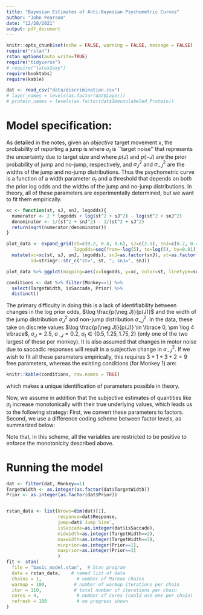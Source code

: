 ```yaml
---
title: "Bayesian Estimates of Anti-Bayesian Psychometric Curves"
author: "John Pearson"
date: "12/28/2021"
output: pdf_document
---
```


```r
knitr::opts_chunk$set(echo = FALSE, warning = FALSE, message = FALSE)
require("rstan")
rstan_options(auto_write=TRUE)
require("tidyverse")
# require("latex2exp")
require(booktabs)
require(kable)
```

```r
dat <- read_csv("data/discrimination.csv")
# layer_names = levels(as.factor(dat$Layer))
# protein_names = levels(as.factor(dat$Immunolabeled_Protein))
```
# Model specification:
As detailed in the notes, given an _objective_ target movement $x$, the probability of reporting a jump is 
\begin{equation}
D(x) = \int_{|\tilde{x}| > \tilde{x}_c} p(\tilde{x}|x)\, dx  
    = \Phi\left(-\frac{\tilde{x}_c + x}{\sigma_t} \right) + 1 - \Phi\left(\frac{\tilde{x}_c - x}{\sigma_t} \right) \label{norm_cdf_D} 
\end{equation}
where $\sigma_t$ is ``target noise'' that represents the uncertainty due to target size and 
\begin{equation}
\tilde{x}_c^2 \equiv \frac{2 \log \frac{p(\neg J)}{p(J)} + \log \frac{\sigma_t^2 + \sigma_J^2}{\sigma_t^2 + \sigma_{\neg J}^2}}{\frac{1}{\sigma_t^2 + \sigma_{\neg J}^2} - \frac{1}{\sigma_t^2 + \sigma_J^2}}, 
\end{equation}
where $p(J)$ and $p(\neg J)$ are the prior probability of jump and no-jump, respectively, and $\sigma^2_J$ and $\sigma^2_{\neg J}$ are the widths of the jump and no-jump distributions.
<!-- For modeling the data, we take $\sigma^2_{\neg J} = 0$, so that this simplifies to -->
<!-- \begin{equation} -->
<!-- \frac{\tilde{x}_c^2}{\sigma_t^2} \equiv \left[2 \log \frac{p(\neg J)}{p(J)} + \log \left(1 +  \frac{\sigma_J^2}{\sigma_t^2}\right) \right]\left(1 + \left(\frac{\sigma^2_J}{\sigma^2_t} \right)^{-1} \right), \label{x_critical} -->
<!-- \end{equation} -->
Thus the psychometric curve is a function of a width parameter $\sigma_t$ and a threshold that depends on both the prior log odds and the widths of the jump and no-jump distributions. In theory, all of these parameters are experimentally determined, but we want to fit them empirically. 

```r
xc <- function(st, sJ, snJ, logodds){
  numerator <- 2 * logodds + log(st^2 + sJ^2) - log(st^2 + snJ^2)
  denominator <- 1/(st^2 + snJ^2) - 1/(st^2 + sJ^2)
  return(sqrt(numerator/denominator))
}

plot_data <- expand_grid(st=c(0.2, 0.4, 0.6), sJ=c(2.5), snJ=c(0.2, 0.4),
                         logodds=seq(from=-log(5), to=log(5), by=0.01)) %>%
  mutate(xc=xc(st, sJ, snJ, logodds), snJ=as.factor(snJ), st=as.factor(st),
         id=stringr::str_c("st=", st, "; snJ=", snJ))

plot_data %>% ggplot(mapping=aes(x=logodds, y=xc, color=st, linetype=snJ)) + geom_path()
```

```r
conditions <- dat %>% filter(Monkey==1) %>%
  select(TargetWidth, isSaccade, Prior) %>%
  distinct()
```

The primary difficulty in doing this is a lack of identifiability between changes in the log prior odds, $\log \frac{p(\neg J)}{p(J)}$ and the width of the jump distribution $\sigma^2_J$ and non-jump distribution $\sigma^2_{\neg J}$. In the data, these take on discrete values $\log \frac{p(\neg J)}{p(J)} \in \lbrace 0, \pm \log 4 \rbrace$, $\sigma_J = 2.5$, $\sigma_{\neg J} = 0.2$, $\sigma_t \in \lbrace 0.5, 1.25, 1.75, 2 \rbrace$ (only one of the two largest of these per monkey). It is also assumed that changes in motor noise due to saccadic responses will result in a subjective change in $\sigma^2_{\neg J}$. If we wish to fit all these parameters empirically, this requires $3 + 1 + 3 + 2 = 9$ free parameters, whereas the existing conditions (for Monkey 1) are:
```r
knitr::kable(conditions, row.names = TRUE)
```
which makes a unique identification of parameters possible in theory.\footnote{It is also worth noting that the \emph{width} of the psychometric curve gives an independent estimate of $\sigma_t$, so that we have one fewer free parameter to estimate from $\tilde{x}_c$ than it might appear.}

Now, we assume in addition that the subjective estimates of quantities like $\sigma_t$ increase monotonically with their true underlying values, which leads us to the following strategy: First, we convert these parameters to factors. Second, we use a difference coding scheme between factor levels, as summarized below:
\begin{table}[h]
\centering
\begin{tabular}{l l}
Parameter & Model \\
\midrule
$\sigma^2_J$ & \texttt{sJ} \\
$\sigma^2_{\neg J}$ (\texttt{isSaccade == 0}) & \texttt{snJ} \\
$\sigma^2_{\neg J}$ (\texttt{isSaccade == 1}) & \texttt{snJ + dsnJ} \\
$\sigma^2_t$ (\texttt{TargetWidth == 0.5}) & \texttt{st} \\
$\sigma^2_t$ (\texttt{TargetWidth == 1.25}) & \texttt{st + dst1} \\ 
$\sigma^2_t$ (\texttt{TargetWidth == 1.75} or \texttt{2.0}) & \texttt{st + dst1 + dst2} \\ 
$\log \frac{p(\neg J)}{p(J)}$ (\texttt{Prior == 0.5}) & \texttt{pr\_odds} \\
$\log \frac{p(\neg J)}{p(J)}$ (\texttt{Prior == 0.2}) & \texttt{pr\_odds + dlpu} \\
$\log \frac{p(\neg J)}{p(J)}$ (\texttt{Prior == 0.8}) & \texttt{pr\_odds - dlpl} 
\end{tabular}
\end{table}
Note that, in this scheme, all the \texttt{d*} variables are restricted to be positive to enforce the monotonicity described above.

# Running the model
```r
dat <- filter(dat, Monkey==1)
TargetWidth <- as.integer(as.factor(dat$TargetWidth))
Prior <- as.integer(as.factor(dat$Prior))


rstan_data <- list(Nrows=dim(dat)[1], 
                   response=dat$Response,
                   jump=dat$`Jump Size`,
                   isSaccade=as.integer(dat$isSaccade),
                   midwidth=as.integer(TargetWidth==2),
                   maxwidth=as.integer(TargetWidth==3),
                   minprior=as.integer(Prior==1),
                   maxprior=as.integer(Prior==3)
                   )
fit <- stan(
  file = "basic_model.stan",  # Stan program
  data = rstan_data,    # named list of data
  chains = 1,             # number of Markov chains
  warmup = 100,          # number of warmup iterations per chain
  iter = 110,            # total number of iterations per chain
  cores = 4,              # number of cores (could use one per chain)
  refresh = 100           # no progress shown
)
```

